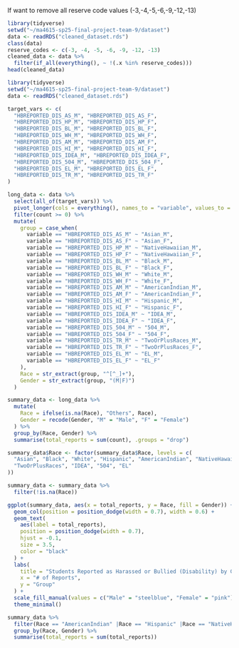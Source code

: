 If want to remove all reserve code values (-3,-4,-5,-6,-9,-12,-13)
```r
library(tidyverse)
setwd("~/ma4615-sp25-final-project-team-9/dataset")
data <- readRDS("cleaned_dataset.rds")
class(data)
reserve_codes <- c(-3, -4, -5, -6, -9, -12, -13)
cleaned_data <- data %>%
  filter(if_all(everything(), ~ !(.x %in% reserve_codes)))
head(cleaned_data)
```

```r
library(tidyverse)
setwd("~/ma4615-sp25-final-project-team-9/dataset")
data <- readRDS("cleaned_dataset.rds")

target_vars <- c(
  "HBREPORTED_DIS_AS_M", "HBREPORTED_DIS_AS_F",
  "HBREPORTED_DIS_HP_M", "HBREPORTED_DIS_HP_F",
  "HBREPORTED_DIS_BL_M", "HBREPORTED_DIS_BL_F",
  "HBREPORTED_DIS_WH_M", "HBREPORTED_DIS_WH_F",
  "HBREPORTED_DIS_AM_M", "HBREPORTED_DIS_AM_F",
  "HBREPORTED_DIS_HI_M", "HBREPORTED_DIS_HI_F",
  "HBREPORTED_DIS_IDEA_M", "HBREPORTED_DIS_IDEA_F",
  "HBREPORTED_DIS_504_M", "HBREPORTED_DIS_504_F",
  "HBREPORTED_DIS_EL_M", "HBREPORTED_DIS_EL_F",
  "HBREPORTED_DIS_TR_M", "HBREPORTED_DIS_TR_F"
)

long_data <- data %>%
  select(all_of(target_vars)) %>%
  pivot_longer(cols = everything(), names_to = "variable", values_to = "count") %>%
  filter(count >= 0) %>%
  mutate(
    group = case_when(
      variable == "HBREPORTED_DIS_AS_M" ~ "Asian_M",
      variable == "HBREPORTED_DIS_AS_F" ~ "Asian_F",
      variable == "HBREPORTED_DIS_HP_M" ~ "NativeHawaiian_M",
      variable == "HBREPORTED_DIS_HP_F" ~ "NativeHawaiian_F",
      variable == "HBREPORTED_DIS_BL_M" ~ "Black_M",
      variable == "HBREPORTED_DIS_BL_F" ~ "Black_F",
      variable == "HBREPORTED_DIS_WH_M" ~ "White_M",
      variable == "HBREPORTED_DIS_WH_F" ~ "White_F",
      variable == "HBREPORTED_DIS_AM_M" ~ "AmericanIndian_M",
      variable == "HBREPORTED_DIS_AM_F" ~ "AmericanIndian_F",
      variable == "HBREPORTED_DIS_HI_M" ~ "Hispanic_M",
      variable == "HBREPORTED_DIS_HI_F" ~ "Hispanic_F",
      variable == "HBREPORTED_DIS_IDEA_M" ~ "IDEA_M",
      variable == "HBREPORTED_DIS_IDEA_F" ~ "IDEA_F",
      variable == "HBREPORTED_DIS_504_M" ~ "504_M",
      variable == "HBREPORTED_DIS_504_F" ~ "504_F",
      variable == "HBREPORTED_DIS_TR_M" ~ "TwoOrPlusRaces_M",
      variable == "HBREPORTED_DIS_TR_F" ~ "TwoOrPlusRaces_F",
      variable == "HBREPORTED_DIS_EL_M" ~ "EL_M",
      variable == "HBREPORTED_DIS_EL_F" ~ "EL_F"
    ),
    Race = str_extract(group, "^[^_]+"),
    Gender = str_extract(group, "(M|F)")
  )

summary_data <- long_data %>%
  mutate(
    Race = ifelse(is.na(Race), "Others", Race),
    Gender = recode(Gender, "M" = "Male", "F" = "Female")
  ) %>%
  group_by(Race, Gender) %>%
  summarise(total_reports = sum(count), .groups = "drop")

summary_data$Race <- factor(summary_data$Race, levels = c(
  "Asian", "Black", "White", "Hispanic", "AmericanIndian", "NativeHawaiian",
  "TwoOrPlusRaces", "IDEA", "504", "EL"
))

summary_data <- summary_data %>%
  filter(!is.na(Race))

ggplot(summary_data, aes(x = total_reports, y = Race, fill = Gender)) +
  geom_col(position = position_dodge(width = 0.7), width = 0.6) +
  geom_text(
    aes(label = total_reports),
    position = position_dodge(width = 0.7),
    hjust = -0.1,
    size = 3.5,
    color = "black"
  ) +
  labs(
    title = "Students Reported as Harassed or Bullied (Disability) by Group&Gender",
    x = "# of Reports",
    y = "Group"
  ) +
  scale_fill_manual(values = c("Male" = "steelblue", "Female" = "pink")) +
  theme_minimal()

summary_data %>%
  filter(Race == "AmericanIndian" |Race == "Hispanic" |Race == "NativeHawaiian" |Race == "White" |Race == "Black" |Race == "Asian" |Race == "504" |Race == "EL" |Race == "TwoOrPlusRaces" | Race == "IDEA") %>%
  group_by(Race, Gender) %>%
  summarise(total_reports = sum(total_reports))

```
